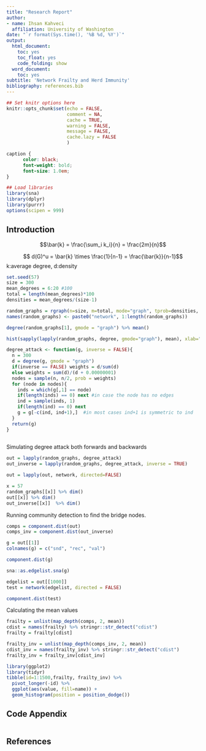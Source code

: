 ```yaml
---
title: "Research Report"
author:
- name: Ihsan Kahveci
  affiliation: University of Washington
date: "`r format(Sys.time(), '%B %d, %Y')`"
output:
  html_document:
    toc: yes
    toc_float: yes
    code_folding: show
  word_document:
    toc: yes
subtitle: 'Network Frailty and Herd Immunity'
bibliography: references.bib
---
```


```r
## Set knitr options here
knitr::opts_chunk$set(echo = FALSE,
                      comment = NA, 
                      cache = TRUE,
                      warning = FALSE,
                      message = FALSE, 
                      cache.lazy = FALSE
                      )

```

```css
caption {
      color: black;
      font-weight: bold;
      font-size: 1.0em;
}
```

```r
## Load libraries
library(sna)
library(dplyr)
library(purrr)
options(scipen = 999)
```

## Introduction


$$\bar{k} = \frac{\sum_i k_i}{n} =  \frac{2m}{n}$$

$$ d(G)^u = \bar{k} \times \frac{1}{n-1} =  \frac{\bar{k}}{n-1}$$
k:average degree, d:density

```r
set.seed(57)
size = 300
mean_degrees = 6:20 #100
total = length(mean_degrees)*100
densities = mean_degrees/(size-1)

```


```r
random_graphs = rgraph(n=size, m=total, mode="graph", tprob=densities, return.as.edgelist = TRUE)
names(random_graphs) <- paste0("network", 1:length(random_graphs))
```

```r
degree(random_graphs[1], gmode = "graph") %>% mean()
```


```r
hist(sapply(lapply(random_graphs, degree, gmode="graph"), mean), xlab="mean degree", main="")
```

```r
degree_attack <- function(g, inverse = FALSE){
  n = 300
  d = degree(g, gmode = "graph")
  if(inverse == FALSE) weights = d/sum(d)
  else weights = sum(d)/(d + 0.00000001)
  nodes = sample(n, n/2, prob = weights)
  for (node in nodes){
    inds = which(g[,1] == node)
    if(length(inds) == 0) next #in case the node has no edges
    ind = sample(inds, 1)
    if(length(ind) == 0) next 
    g = g[-c(ind, ind+1),]  #in most cases ind+1 is symmetric to ind
  }
  return(g)
}
  
```


Simulating degree attack both forwards and backwards

```r
out = lapply(random_graphs, degree_attack)
out_inverse = lapply(random_graphs, degree_attack, inverse = TRUE)
```

```r
out = lapply(out, network, directed=FALSE)
```



```r
x = 57
random_graphs[[x]] %>% dim() 
out[[x]] %>% dim()
out_inverse[[x]]  %>% dim()
```

Running community detection to find the bridge nodes.

```r
comps = component.dist(out)
comps_inv = component.dist(out_inverse)
```

```r
g = out[[1]]
colnames(g) = c("snd", "rec", "val")
```

```r
component.dist(g)
```

```r
sna::as.edgelist.sna(g)
```


```r
edgelist = out[[1000]]
test = network(edgelist, directed = FALSE) 
```


```r
component.dist(test)
```


Calculating the mean values  

```r
frailty = unlist(map_depth(comps, 2, mean)) 
cdist = names(frailty) %>% stringr::str_detect("cdist")
frailty = frailty[cdist]

frailty_inv = unlist(map_depth(comps_inv, 2, mean)) 
cdist_inv = names(frailty_inv) %>% stringr::str_detect("cdist")
frailty_inv = frailty_inv[cdist_inv]
```


```r
library(ggplot2)
library(tidyr)
tibble(id=1:1500,frailty, frailty_inv) %>%
  pivot_longer(-id) %>%
  ggplot(aes(value, fill=name)) + 
  geom_histogram(position = position_dodge())
```



## Code Appendix


```r

```

## References

